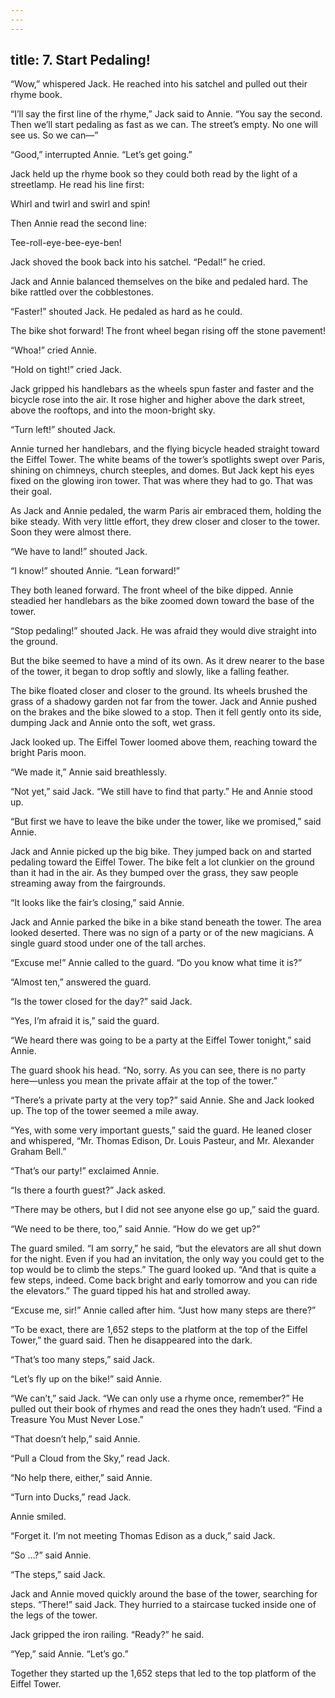 ```yaml
---
---
---
```

title: 7. Start Pedaling!
---







“Wow,” whispered Jack. He reached into his satchel and pulled out their rhyme book.

“I’ll say the first line of the rhyme,” Jack said to Annie. “You say the second. Then we’ll start pedaling as fast as we can. The street’s empty. No one will see us. So we can—”

“Good,” interrupted Annie. “Let’s get going.”

Jack held up the rhyme book so they could both read by the light of a streetlamp. He read his line first:

Whirl and twirl and swirl and spin!

Then Annie read the second line:

Tee-roll-eye-bee-eye-ben!

Jack shoved the book back into his satchel. “Pedal!” he cried.

Jack and Annie balanced themselves on the bike and pedaled hard. The bike rattled over the cobblestones.

“Faster!” shouted Jack. He pedaled as hard as he could.

The bike shot forward! The front wheel began rising off the stone pavement!

“Whoa!” cried Annie.

“Hold on tight!” cried Jack.

Jack gripped his handlebars as the wheels spun faster and faster and the bicycle rose into the air. It rose higher and higher above the dark street, above the rooftops, and into the moon-bright sky.

“Turn left!” shouted Jack.

Annie turned her handlebars, and the flying bicycle headed straight toward the Eiffel Tower. The white beams of the tower’s spotlights swept over Paris, shining on chimneys, church steeples, and domes. But Jack kept his eyes fixed on the glowing iron tower. That was where they had to go. That was their goal.



As Jack and Annie pedaled, the warm Paris air embraced them, holding the bike steady. With very little effort, they drew closer and closer to the tower. Soon they were almost there.

“We have to land!” shouted Jack.

“I know!” shouted Annie. “Lean forward!”

They both leaned forward. The front wheel of the bike dipped. Annie steadied her handlebars as the bike zoomed down toward the base of the tower.

“Stop pedaling!” shouted Jack. He was afraid they would dive straight into the ground.

But the bike seemed to have a mind of its own. As it drew nearer to the base of the tower, it began to drop softly and slowly, like a falling feather.

The bike floated closer and closer to the ground. Its wheels brushed the grass of a shadowy garden not far from the tower. Jack and Annie pushed on the brakes and the bike slowed to a stop. Then it fell gently onto its side, dumping Jack and Annie onto the soft, wet grass.

Jack looked up. The Eiffel Tower loomed above them, reaching toward the bright Paris moon.

“We made it,” Annie said breathlessly.

“Not yet,” said Jack. “We still have to find that party.” He and Annie stood up.

“But first we have to leave the bike under the tower, like we promised,” said Annie.

Jack and Annie picked up the big bike. They jumped back on and started pedaling toward the Eiffel Tower. The bike felt a lot clunkier on the ground than it had in the air. As they bumped over the grass, they saw people streaming away from the fairgrounds.

“It looks like the fair’s closing,” said Annie.

Jack and Annie parked the bike in a bike stand beneath the tower. The area looked deserted. There was no sign of a party or of the new magicians. A single guard stood under one of the tall arches.

“Excuse me!” Annie called to the guard. “Do you know what time it is?”

“Almost ten,” answered the guard.

“Is the tower closed for the day?” said Jack.

“Yes, I’m afraid it is,” said the guard.

“We heard there was going to be a party at the Eiffel Tower tonight,” said Annie.

The guard shook his head. “No, sorry. As you can see, there is no party here—unless you mean the private affair at the top of the tower.”

“There’s a private party at the very top?” said Annie. She and Jack looked up. The top of the tower seemed a mile away.

“Yes, with some very important guests,” said the guard. He leaned closer and whispered, “Mr. Thomas Edison, Dr. Louis Pasteur, and Mr. Alexander Graham Bell.”

“That’s our party!” exclaimed Annie.

“Is there a fourth guest?” Jack asked.

“There may be others, but I did not see anyone else go up,” said the guard.

“We need to be there, too,” said Annie. “How do we get up?”

The guard smiled. “I am sorry,” he said, “but the elevators are all shut down for the night. Even if you had an invitation, the only way you could get to the top would be to climb the steps.” The guard looked up. “And that is quite a few steps, indeed. Come back bright and early tomorrow and you can ride the elevators.” The guard tipped his hat and strolled away.

“Excuse me, sir!” Annie called after him. “Just how many steps are there?”

“To be exact, there are 1,652 steps to the platform at the top of the Eiffel Tower,” the guard said. Then he disappeared into the dark.

“That’s too many steps,” said Jack.

“Let’s fly up on the bike!” said Annie.

“We can’t,” said Jack. “We can only use a rhyme once, remember?” He pulled out their book of rhymes and read the ones they hadn’t used. “Find a Treasure You Must Never Lose.”

“That doesn’t help,” said Annie.

“Pull a Cloud from the Sky,” read Jack.

“No help there, either,” said Annie.

“Turn into Ducks,” read Jack.

Annie smiled.

“Forget it. I’m not meeting Thomas Edison as a duck,” said Jack.

“So …?” said Annie.

“The steps,” said Jack.

Jack and Annie moved quickly around the base of the tower, searching for steps. “There!” said Jack. They hurried to a staircase tucked inside one of the legs of the tower.

Jack gripped the iron railing. “Ready?” he said.

“Yep,” said Annie. “Let’s go.”

Together they started up the 1,652 steps that led to the top platform of the Eiffel Tower.